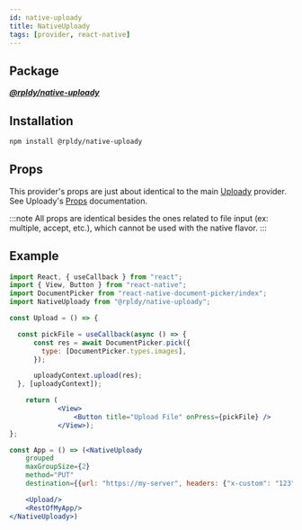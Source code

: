 ```yaml
---
id: native-uploady
title: NativeUploady
tags: [provider, react-native]
---
```


## Package

**_[@rpldy/native-uploady](../../packages/rpldy-native-uploady)_**

## Installation

```bash npm2yarn
npm install @rpldy/native-uploady
```

## Props

This provider's props are just about identical to the main [Uploady](..) provider.
See Uploady's [Props](..#props) documentation.

:::note
All props are identical besides the ones related to file input (ex: multiple, accept, etc.), which cannot be used with the native flavor.
:::

## Example

```jsx
import React, { useCallback } from "react";
import { View, Button } from "react-native";
import DocumentPicker from "react-native-document-picker/index";
import NativeUploady from "@rpldy/native-uploady";

const Upload = () => {

  const pickFile = useCallback(async () => {
      const res = await DocumentPicker.pick({
        type: [DocumentPicker.types.images],
      });

      uploadyContext.upload(res);
  }, [uploadyContext]);

    return (
			<View>
				<Button title="Upload File" onPress={pickFile} />
			</View>);
};

const App = () => (<NativeUploady
    grouped
    maxGroupSize={2}
    method="PUT"
    destination={{url: "https://my-server", headers: {"x-custom": "123"}}}>

    <Upload/>
    <RestOfMyApp/>
</NativeUploady>)

```
